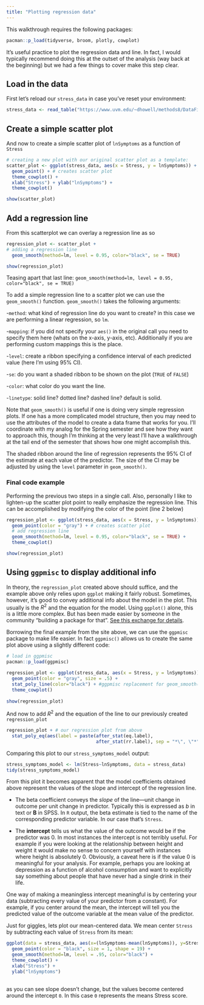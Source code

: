 ```yaml
---
title: "Plotting regression data"
---
```


This walkthrough requires the following packages:

```r
pacman::p_load(tidyverse, broom, plotly, cowplot)
```

It's useful practice to plot the regression data and line. In fact, I would typically recommend doing this at the outset of the analysis (way back at the beginning) but we had a few things to cover make this step clear.

## Load in the data

First let's reload our `stress_data` in case you've reset your environment:

```r
stress_data <- read_table("https://www.uvm.edu/~dhowell/methods8/DataFiles/Tab9-2.dat")
```

## Create a simple scatter plot

And now to create a simple scatter plot of `lnSymptoms` as a function of `Stress`

```r
# creating a new plot with our original scatter plot as a template:
scatter_plot <- ggplot(stress_data, aes(x = Stress, y = lnSymptoms)) +
  geom_point() + # creates scatter plot
  theme_cowplot() + 
  xlab("Stress") + ylab("lnSymptoms") + 
  theme_cowplot()

show(scatter_plot)
```

## Add a regression line

From this scatterplot we can overlay a regression line as so

```r
regression_plot <- scatter_plot +
# adding a regression line
  geom_smooth(method=lm, level = 0.95, color="black", se = TRUE)

show(regression_plot)
```

Teasing apart that last line: `geom_smooth(method=lm, level = 0.95, color="black", se = TRUE)`

To add a simple regression line to a scatter plot we can use the `geom_smooth()` function. `geom_smooth()` takes the following arguments:

\-`method`: what kind of regression line do you want to create? in this case we are performing a linear regression, so `lm`.

\-`mapping`: if you did not specify your `aes()` in the original call you need to specify them here (whats on the x-axis, y-axis, etc). Additionally if you are performing custom mappings this is the place.

\-`level`: create a ribbon specifying a confidence interval of each predicted value (here I'm using 95% CI).

\-`se`: do you want a shaded ribbon to be shown on the plot (`TRUE` of `FALSE`)

\-`color`: what color do you want the line.

\-`linetype`: solid line? dotted line? dashed line? default is solid.

Note that `geom_smooth()` is useful if one is doing very simple regression plots. If one has a more complicated model structure, then you may need to use the attributes of the model to create a data frame that works for you. I'll coordinate with my analog for the Spring semester and see how they want to approach this, though I'm thinking at the very least I'll have a walkthrough at the tail end of the semester that shows how one might accomplish this.

The shaded ribbon around the line of regression represents the 95% CI of the estimate at each value of the predictor. The size of the CI may be adjusted by using the `level` parameter in `geom_smooth()`.

### Final code example

Performing the previous two steps in a single call. Also, personally I like to lighten-up the scatter plot point to really emphasize the regression line. This can be accomplished by modifying the color of the point (line 2 below)

```r
regression_plot <- ggplot(stress_data, aes(x = Stress, y = lnSymptoms)) +
  geom_point(color = "gray") + # creates scatter plot
  # add regression line
  geom_smooth(method=lm, level = 0.95, color="black", se = TRUE) +
  theme_cowplot()

show(regression_plot)
```

## Using `ggpmisc` to display additional info

In theory, the `regression_plot` created above should suffice, and the example above only relies upon `ggplot` making it fairly robust. Sometimes, however, it's good to convey additional info about the model in the plot. This usually is the $R^2$ and the equation for the model. Using `ggplot()` alone, this is a little more complex. But has been made easier by someone in the community "building a package for that". [See this exchange for details](https://stackoverflow.com/questions/7549694/add-regression-line-equation-and-r2-on-graph).

Borrowing the final example from the site above, we can use the `ggpmisc` package to make life easier. In fact `ggpmisc()` allows us to create the same plot above using a slightly different code:

```r
# load in ggpmisc
pacman::p_load(ggpmisc)
```

```r
regression_plot <- ggplot(stress_data, aes(x = Stress, y = lnSymptoms)) +
  geom_point(color = "gray", size = .5) + 
  stat_poly_line(color="black") + #ggpmisc replacement for geom_smooth()
  theme_cowplot()
  
show(regression_plot)
```

And now to add $R^2$ and the equation of the line to our previously created `regression_plot`

```r
regression_plot + # our regression plot from above
  stat_poly_eq(aes(label = paste(after_stat(eq.label),
                                 after_stat(rr.label), sep = "*\", \"*")))
```

Comparing this plot to our `stress_symptoms_model` output:

```r
stress_symptoms_model <- lm(Stress~lnSymptoms, data = stress_data)
tidy(stress_symptoms_model)
```

From this plot it becomes apparent that the model coefficients obtained above represent the values of the slope and intercept of the regression line.

-   The beta coefficient conveys the *slope* of the line---unit change in outcome per unit change in predictor. Typically this is expressed as *b* in text or **B** in SPSS. In `R` output, the beta estimate is tied to the name of the corresponding predictor variable. In our case that's `Stress`.

-   The **intercept** tells us what the value of the outcome would be if the predictor was 0. In most instances the intercept is not terribly useful. For example if you were looking at the relationship between height and weight it would make no sense to concern yourself with instances where height is absolutely 0. Obviously, a caveat here is if the value 0 is meaningful for your analysis. For example, perhaps you are looking at depression as a function of alcohol consumption and want to explicitly say something about people that have never had a single drink in their life.

One way of making a meaningless intercept meaningful is by centering your data (subtracting every value of your predictor from a constant). For example, if you center around the mean, the intercept will tell you the predicted value of the outcome variable at the mean value of the predictor.

Just for giggles, lets plot our mean-centered data. We mean center `Stress` by subtracting each value of `Stress` from its mean:

```r
ggplot(data = stress_data, aes(x=(lnSymptoms-mean(lnSymptoms)), y=Stress)) +
  geom_point(color = "black", size = 1, shape = 19) +
  geom_smooth(method=lm, level = .95, color="black") +
  theme_cowplot() + 
  xlab("Stress") + 
  ylab("lnSymptoms")
  
```

as you can see slope doesn't change, but the values become centered around the intercept `0`. In this case `0` represents the means Stress score.
